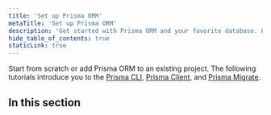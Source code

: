 ```yaml
---
title: 'Set up Prisma ORM'
metaTitle: 'Set up Prisma ORM'
description: 'Get started with Prisma ORM and your favorite database. Learn about data modeling, migrations and querying.'
hide_table_of_contents: true
staticLink: true
---
```

<head>
    <title>{frontMatter.metaTitle}</title>
</head> 

<TopBlock>

Start from scratch or add Prisma ORM to an existing project. The following tutorials introduce you to the [Prisma CLI](/orm/tools/prisma-cli), [Prisma Client](/orm/prisma-client), and [Prisma Migrate](/orm/prisma-migrate).

</TopBlock>

## In this section

<Subsections depth="3" />
